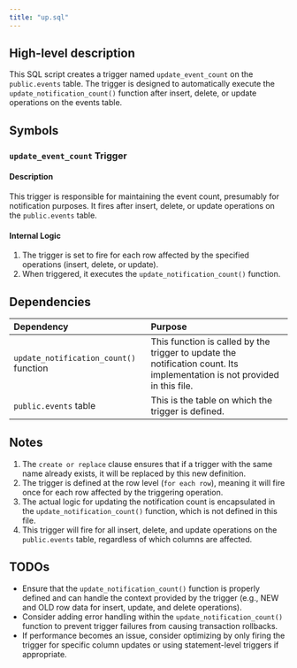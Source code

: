 ```yaml
---
title: "up.sql"
---
```


## High-level description
This SQL script creates a trigger named `update_event_count` on the `public.events` table. The trigger is designed to automatically execute the `update_notification_count()` function after insert, delete, or update operations on the events table.

## Symbols

### `update_event_count` Trigger
#### Description
This trigger is responsible for maintaining the event count, presumably for notification purposes. It fires after insert, delete, or update operations on the `public.events` table.

#### Internal Logic
1. The trigger is set to fire for each row affected by the specified operations (insert, delete, or update).
2. When triggered, it executes the `update_notification_count()` function.

## Dependencies
| Dependency | Purpose |
|:-----------|:--------|
| `update_notification_count()` function | This function is called by the trigger to update the notification count. Its implementation is not provided in this file. |
| `public.events` table | This is the table on which the trigger is defined. |

## Notes
1. The `create or replace` clause ensures that if a trigger with the same name already exists, it will be replaced by this new definition.
2. The trigger is defined at the row level (`for each row`), meaning it will fire once for each row affected by the triggering operation.
3. The actual logic for updating the notification count is encapsulated in the `update_notification_count()` function, which is not defined in this file.
4. This trigger will fire for all insert, delete, and update operations on the `public.events` table, regardless of which columns are affected.

## TODOs
- Ensure that the `update_notification_count()` function is properly defined and can handle the context provided by the trigger (e.g., NEW and OLD row data for insert, update, and delete operations).
- Consider adding error handling within the `update_notification_count()` function to prevent trigger failures from causing transaction rollbacks.
- If performance becomes an issue, consider optimizing by only firing the trigger for specific column updates or using statement-level triggers if appropriate.